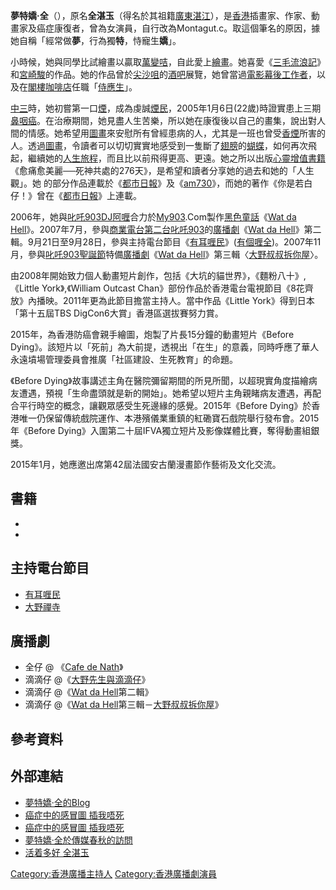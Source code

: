 {{NOT|夢特嬌}}
{{藝人
|姓名 = 夢特嬌·全
|類型 = 節目主持
|圖片 =
|圖片尺寸 =
|圖片簡介 =
|本名 = 全湛玉
|外文名 = 
|外文 = 
|羅馬拼音 =
|英文名 = Montagut.c
|暱稱 =
|其他藝名 =
|國籍 = {{CNHK}}
|民族 = [[漢族|漢族]]
|籍貫 =
|出生日期 = {{birth date|1982|5|15}}<ref name="appledaily">{{cite news |url=https://hk.appledaily.com/lifestyle/20180718/IG2VT53GN47SJXXKD5AKSJM2GY/ |title=【戰勝癌魔和抑鬱】36歲女插畫師夢特嬌全 為情慾心理小說作畫 |newspaper=[[蘋果日報_(香港)|蘋果日報 (香港)]] |date=2018-07-18 |access-date=2021-06-08 |language=zh-hant |archive-date=2021-06-21 |archive-url=https://web.archive.org/web/20210621163503/https://hk.appledaily.com/lifestyle/20180718/IG2VT53GN47SJXXKD5AKSJM2GY/ |dead-url=no }}</ref>
|出生地點 =
|逝世日期 =
|逝世地點 =
|職業 = [[插畫家|插畫家]]、[[作家|作家]]、[[動畫家|動畫家]]、[[演員|演員]]、[[主持|主持]]
|語言 = [[粵語|粵語]]
|教育程度 =
|宗教信仰 =
|配偶 =
|兒女 =
|父母 =
|出道地點 =
|出道作 =
|出道日期 =
|代表作 =
|活躍年代 = 2006年至今 
|著名角色=
|唱片公司 =
|經紀公司 =
|網站 =
|獎項 =
|IMDb =
}}
'''夢特嬌·全'''（{{bd|1982年||}}），原名'''全湛玉'''（得名於其祖籍[[廣東|廣東]][[湛江市|湛江]]{{r|appledaily}}），是[[香港|香港]]插畫家、作家、動畫家及癌症康復者，曾為女演員，自行改為Montagut.c。取這個筆名的原因，據她自稱「經常做'''夢'''，行為獨'''特'''，恃寵生'''嬌'''」{{r|appledaily}}。

小時候，她與同學比試繪畫以贏取[[萬變咭|萬變咭]]，自此愛上[[繪畫|繪畫]]。她喜愛《[[三毛流浪記|三毛流浪記]]》和[[宮崎駿|宮崎駿]]的作品。她的作品曾於[[尖沙咀|尖沙咀]]的[[酒吧|酒吧]]展覽，她曾當過[[電影|電影]][[幕後工作者|幕後工作者]]，以及在[[閣樓|閣樓]][[咖啡店|咖啡店]]任職「[[侍應生|侍應生]]」。

[[中三|中三]]時，她初嘗第一口[[煙草|煙]]，成為虔誠[[煙民|煙民]]，2005年1月6日(22歲)時證實患上三期[[鼻咽癌|鼻咽癌]]。在治療期間，她見盡人生苦樂，所以她在康復後以自己的畫集，說出對人間的情感。她希望用[[圖畫|圖畫]]來安慰所有曾經患病的人，尤其是一班也曾受[[香煙|香煙]]所害的人。透過[[圖畫|圖畫]]，令讀者可以切切實實地感受到一隻斷了[[翅膀|翅膀]]的[[蝴蝶|蝴蝶]]，如何再次飛起，繼續她的[[人生旅程|人生旅程]]，而且比以前飛得更高、更遠。她之所以出版[[心靈|心靈]][[增值|增值]][[書籍|書籍]]《愈痛愈美麗──死神共處的276天》，是希望和讀者分享她的過去和她的「人生觀」。她 的部分作品連載於《[[都市日報|都市日報]]》及《[[am730|am730]]》，而她的著作《你是若白仔！》曾在《[[都市日報|都市日報]]》上連載。

2006年，她與[[叱吒903|叱吒903]]DJ[[阿喱|阿喱]]合力於[[My903|My903]].Com製作[[黑色|黑色]][[童話|童話]]《[[有耳喱民#Wat_da_Hell|Wat da Hell]]》。2007年7月，參與[[商業電台|商業電台第二台]][[叱吒903|叱吒903]]的[[廣播劇|廣播劇]]《[[有耳喱民#Wat_da_Hell|Wat da Hell]]》第二輯。9月21日至9月28日，參與主持電台節目《[[有耳喱民|有耳喱民]]》([[有耳喱民#有個喱全|有個喱全]])。2007年11月，參與[[叱吒903|叱吒903]][[聖誕節|聖誕節]]特備[[廣播劇|廣播劇]]《[[有耳喱民#Wat_da_Hell|Wat da Hell]]》第三輯〈[[大野叔叔拆你屋|大野叔叔拆你屋]]〉。

由2008年開始致力個人動畫短片創作，包括《大坑的貓世界》，《麵粉八十》,《Little York》,《William Outcast Chan》部份作品於香港電台電視節目《8花齊放》內播映。2011年更為此節目擔當主持人。當中作品《Little York》得到日本「第十五屆TBS DigCon6大賞」香港區選拔賽努力賞。

2015年，為香港防癌會親手繪圖，炮製了片長15分鐘的動畫短片《Before Dying》。該短片以「死前」為大前提，透視出「在生」的意義，同時呼應了華人永遠墳場管理委員會推廣「社區建設、生死教育」的命題。

《Before Dying》故事講述主角在醫院彌留期間的所見所聞，以超現實角度描繪病友遭遇，預視「生命盡頭就是新的開始」。她希望以短片主角親睹病友遭遇，再配合平行時空的概念，讓觀眾感受生死邊緣的感覺。2015年《Before Dying》於香港唯一仍保留傳統戲院運作、本港殯儀業重鎮的紅磡寶石戲院舉行發布會。2015年《Before Dying》入圍第二十屆IFVA獨立短片及影像媒體比賽，奪得動畫組銀獎。

2015年1月，她應邀出席第42屆法國安古蘭漫畫節作藝術及文化交流。

==書籍==
*{{cite book | language = | author= | coauthors = | title=愈痛愈美麗‧與死神共處的276天 | url= | date= | location= | publisher= | id= | isbn=9628918702 | pages= }}
*{{cite book | language = | author= | coauthors = | title=細野生存指導之細野卜卜 | url= | date= | location= | publisher= | id= | isbn=9789621437303 | pages= }}

==主持電台節目==
*[[有耳喱民|有耳喱民]]
*[[大野禪寺|大野禪寺]]

==廣播劇==
*全仔 @ 《[[有耳喱民#Cafe_de_Nath|Cafe de Nath]]》
*滴滴仔 @《[[有耳喱民#大野先生與滴滴仔|大野先生與滴滴仔]]》
*滴滴仔 @《[[有耳喱民#Wat_da_Hell|Wat da Hell]]第二輯》
*滴滴仔 @《[[有耳喱民#Wat_da_Hell|Wat da Hell]]第三輯－[[大野叔叔拆你屋|大野叔叔拆你屋]]》

== 參考資料 ==
{{reflist}}

== 外部連結 ==
*[http://montagutchuen.tumblr.com/  夢特嬌‧全的Blog]{{Wayback|url=http://montagutchuen.tumblr.com/ |date=20181122022848 }}
*[https://web.archive.org/web/20080411155528/http://www1.appledaily.atnext.com/template/apple_sub/art_main.cfm?iss_id=20060926&sec_id=38163&subsec_id=6038907&art_id=6347070 癌症中的感冒圖 插我唔死]
*[http://space.uwants.com/html/78/941678_itemid_56838.html 癌症中的感冒圖 插我唔死]{{dead link|date=2017年12月 |bot=InternetArchiveBot |fix-attempted=yes }}
*[http://www.rthk.org.hk/rthk/tv/cmedia_watch/20070407.html 夢特嬌‧全於傳媒春秋的訪問]{{Wayback|url=http://www.rthk.org.hk/rthk/tv/cmedia_watch/20070407.html |date=20080531071744 }}
*[http://health.atnext.com/index.php?fuseaction=Article.ListArticle&sec_id=6349009&iss_id=20061026&art_id=6507266 活着多好 全湛玉]{{Wayback|url=http://health.atnext.com/index.php?fuseaction=Article.ListArticle&sec_id=6349009&iss_id=20061026&art_id=6507266 |date=20080411155534 }}


[[Category:香港廣播主持人|Category:香港廣播主持人]]
[[Category:香港廣播劇演員|Category:香港廣播劇演員]]